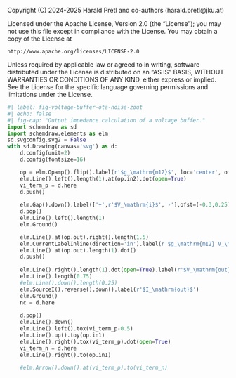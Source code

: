 ::: {.content-hidden}
Copyright (C) 2024-2025 Harald Pretl and co-authors (harald.pretl@jku.at)

Licensed under the Apache License, Version 2.0 (the "License");
you may not use this file except in compliance with the License.
You may obtain a copy of the License at

    http://www.apache.org/licenses/LICENSE-2.0

Unless required by applicable law or agreed to in writing, software
distributed under the License is distributed on an "AS IS" BASIS,
WITHOUT WARRANTIES OR CONDITIONS OF ANY KIND, either express or implied.
See the License for the specific language governing permissions and
limitations under the License.
:::

```python
#| label: fig-voltage-buffer-ota-noise-zout
#| echo: false
#| fig-cap: "Output impedance calculation of a voltage buffer."
import schemdraw as sd
import schemdraw.elements as elm
sd.svgconfig.svg2 = False
with sd.Drawing(canvas='svg') as d:
    d.config(unit=2)
    d.config(fontsize=16)

    op = elm.Opamp().flip().label(r'$g_\mathrm{m12}$', loc='center', ofst=0)
    elm.Line().left().length(1).at(op.in2).dot(open=True)
    vi_term_p = d.here
    d.push()
    
    elm.Gap().down().label(['+',r'$V_\mathrm{i}$','-'],ofst=(-0.3,0.25))
    d.pop()
    elm.Line().left().length(1)
    elm.Ground()

    elm.Line().at(op.out).right().length(1.5)
    elm.CurrentLabelInline(direction='in').label(r'$g_\mathrm{m12} V_\mathrm{i}$')
    elm.Line().at(op.out).length(1).dot()
    d.push()
    
    elm.Line().right().length(1).dot(open=True).label(r'$V_\mathrm{out}$','top',ofst=(0.5,.25))
    elm.Line().length(0.75)
    #elm.Line().down().length(0.25)
    elm.SourceI().reverse().down().label(r'$I_\mathrm{out}$')
    elm.Ground()
    nc = d.here
    
    d.pop()
    elm.Line().down()
    elm.Line().left().tox(vi_term_p-0.5)
    elm.Line().up().toy(op.in1)
    elm.Line().right().tox(vi_term_p).dot(open=True)
    vi_term_n = d.here
    elm.Line().right().to(op.in1)
    
    #elm.Arrow().down().at(vi_term_p).to(vi_term_n)
```

